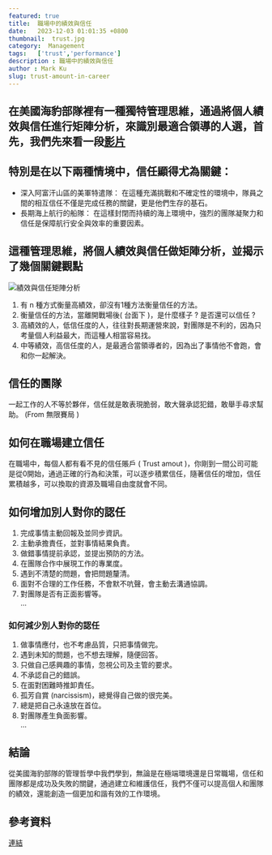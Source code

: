```yaml
---
featured: true
title:  職場中的績效與信任
date:   2023-12-03 01:01:35 +0800
thumbnail:  trust.jpg
category:  Management
tags:   ['trust','performance']
description : 職場中的績效與信任
author : Mark Ku
slug: trust-amount-in-career
---
```

## 在美國海豹部隊裡有一種獨特管理思維，通過將個人績效與信任進行矩陣分析，來識別最適合領導的人選，首先，我們先來看一段[影片](https://www.youtube.com/watch?v=PTo9e3ILmms&fbclid=IwAR03T_gO9Jrc-SoBbA1BXL2CakNw6Cecr4aKXtVb1k40lRzV9XZQQd0H1CI)

## 特別是在以下兩種情境中，信任顯得尤為關鍵：
* 深入阿富汗山區的美軍特遣隊： 在這種充滿挑戰和不確定性的環境中，隊員之間的相互信任不僅是完成任務的關鍵，更是他們生存的基石。
* 長期海上航行的船隊： 在這樣封閉而持續的海上環境中，強烈的團隊凝聚力和信任是保障航行安全與效率的重要因素。

## 這種管理思維，將個人績效與信任做矩陣分析，並揭示了幾個關鍵觀點
![績效與信任矩陣分析](1.png)
1. 有 n 種方式衡量高績效，卻沒有1種方法衡量信任的方法。
2. 衡量信任的方法，當離開戰場後( 台面下 )，是什麼樣子 ?  是否還可以信任 ?
3. 高績效的人，低信任度的人，往往對長期運營來說，對團隊是不利的，因為只考量個人利益最大，而這種人相當容易找。
4. 中等績效，高信任度的人，是最適合當領導者的，因為出了事情他不會跑，會和你一起解決。

## 信任的團隊
一起工作的人不等於夥伴，信任就是敢表現脆弱，敢大聲承認犯錯，敢舉手尋求幫助。 (From 無限賽局 )

## 如何在職場建立信任
在職場中，每個人都有看不見的信任賬戶 ( Trust amout )，你剛到一間公司可能是從0開始，通過正確的行為和決策，可以逐步積累信任，隨著信任的增加，信任累積越多，可以換取的資源及職場自由度就會不同。

## 如何增加別人對你的認任
1. 完成事情主動回報及並同步資訊。
2. 主動承擔責任，並對事情結果負責。
3. 做錯事情提前承認，並提出預防的方法。
4. 在團隊合作中展現工作的專業度。
5. 遇到不清楚的問題，會把問題釐清。
6. 面對不合理的工作任務，不會默不吭聲，會主動去溝通協調。
7. 對團隊是否有正面影響等。  
...

### 如何減少別人對你的認任
1. 做事情應付，也不考慮品質，只把事情做完。
2. 遇到未知的問題，也不想去理解，隨便回答。
3. 只做自己感興趣的事情，忽視公司及主管的要求。
4. 不承認自己的錯誤。
5. 在面對困難時推卸責任。  
6. 孤芳自賞 (narcissism)，總覺得自己做的很完美。
7. 總是把自己永遠放在首位。
8. 對團隊產生負面影響。  
...

## 結論
從美國海豹部隊的管理哲學中我們學到，無論是在極端環境還是日常職場，信任和團隊都是成功及失敗的關鍵，通過建立和維護信任，我們不僅可以提高個人和團隊的績效，還能創造一個更加和諧有效的工作環境。

## 參考資料
[連結](https://albert-kuo.blogspot.com/2022/04/the-infinite-game-trusting-teams.html)